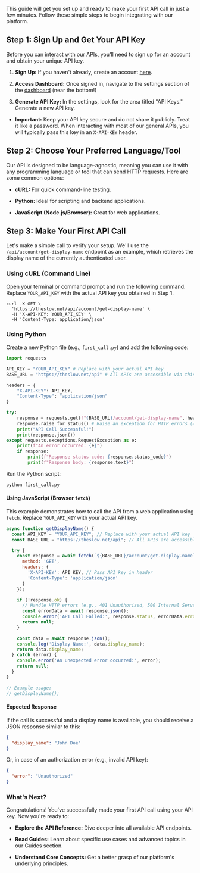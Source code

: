 
This guide will get you set up and ready to make your first API call in just a few minutes. Follow these simple steps to begin integrating with our platform.

## Step 1: Sign Up and Get Your API Key

Before you can interact with our APIs, you'll need to sign up for an account and obtain your unique API key.

1. **Sign Up:** If you haven't already, create an account [here](https://theslow.net/signup).

2. **Access Dashboard:** Once signed in, navigate to the settings section of the [dashboard](https://theslow.net/dashboard) (near the bottom!)

3. **Generate API Key:** In the settings, look for the area titled "API Keys." Generate a new API key.

- **Important:** Keep your API key secure and do not share it publicly. Treat it like a password. When interacting with most of our general APIs, you will typically pass this key in an ``X-API-KEY`` header.

## Step 2: Choose Your Preferred Language/Tool
Our API is designed to be language-agnostic, meaning you can use it with any programming language or tool that can send HTTP requests. Here are some common options:

- **cURL:** For quick command-line testing.

- **Python:** Ideal for scripting and backend applications.

- **JavaScript (Node.js/Browser):** Great for web applications.

## Step 3: Make Your First API Call
Let's make a simple call to verify your setup. We'll use the ``/api/account/get-display-name`` endpoint as an example, which retrieves the display name of the currently authenticated user.

### Using cURL (Command Line)
Open your terminal or command prompt and run the following command. Replace ``YOUR_API_KEY`` with the actual API key you obtained in Step 1.
```
curl -X GET \
  'https://theslow.net/api/account/get-display-name' \
  -H 'X-API-KEY: YOUR_API_KEY' \
  -H 'Content-Type: application/json'
```

### Using Python
Create a new Python file (e.g., ``first_call.py``) and add the following code:
```python
import requests

API_KEY = "YOUR_API_KEY" # Replace with your actual API key
BASE_URL = "https://theslow.net/api" # All APIs are accessible via this base URL

headers = {
    "X-API-KEY": API_KEY,
    "Content-Type": "application/json"
}

try:
    response = requests.get(f"{BASE_URL}/account/get-display-name", headers=headers)
    response.raise_for_status() # Raise an exception for HTTP errors (4xx or 5xx)
    print("API Call Successful!")
    print(response.json())
except requests.exceptions.RequestException as e:
    print(f"An error occurred: {e}")
    if response:
        print(f"Response status code: {response.status_code}")
        print(f"Response body: {response.text}")
```
Run the Python script:
```bash
python first_call.py
```

#### Using JavaScript (Browser ``fetch``)
This example demonstrates how to call the API from a web application using ``fetch``. Replace ``YOUR_API_KEY`` with your actual API key.
```js
async function getDisplayName() {
  const API_KEY = "YOUR_API_KEY"; // Replace with your actual API key
  const BASE_URL = "https://theslow.net/api"; // All APIs are accessible via this base URL

  try {
    const response = await fetch(`${BASE_URL}/account/get-display-name`, {
      method: 'GET',
      headers: {
        'X-API-KEY': API_KEY, // Pass API key in header
        'Content-Type': 'application/json'
      }
    });

    if (!response.ok) {
      // Handle HTTP errors (e.g., 401 Unauthorized, 500 Internal Server Error)
      const errorData = await response.json();
      console.error('API Call Failed:', response.status, errorData.error);
      return null;
    }

    const data = await response.json();
    console.log('Display Name:', data.display_name);
    return data.display_name;
  } catch (error) {
    console.error('An unexpected error occurred:', error);
    return null;
  }
}

// Example usage:
// getDisplayName();
```

#### Expected Response
If the call is successful and a display name is available, you should receive a JSON response similar to this:
```json
{
  "display_name": "John Doe"
}
```
Or, in case of an authorization error (e.g., invalid API key):
```json
{
  "error": "Unauthorized"
}
```
### What's Next?

Congratulations! You've successfully made your first API call using your API key. Now you're ready to:

- **Explore the API Reference:** Dive deeper into all available API endpoints.

- **Read Guides:** Learn about specific use cases and advanced topics in our Guides section.

- **Understand Core Concepts:** Get a better grasp of our platform's underlying principles.

<SupportSnippet/>
